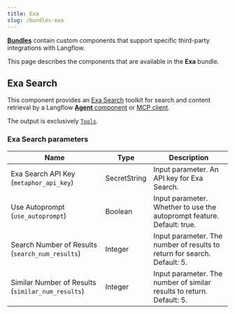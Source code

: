 ```yaml
---
title: Exa
slug: /bundles-exa
---
```



<Icon name="Blocks" aria-hidden="true" /> [**Bundles**](/components-bundle-components) contain custom components that support specific third-party integrations with Langflow.

This page describes the components that are available in the **Exa** bundle.

## Exa Search

This component provides an [Exa Search](https://exa.ai/) toolkit for search and content retrieval by a Langflow [**Agent** component](/agents) or [MCP client](/mcp-client).

The output is exclusively [`Tools`](/data-types#tool).

### Exa Search parameters

| Name | Type | Description |
|------|------|-------------|
| Exa Search API Key (`metaphor_api_key`) | SecretString | Input parameter. An API key for Exa Search. |
| Use Autoprompt (`use_autoprompt`) | Boolean | Input parameter. Whether to use the autoprompt feature. Default: true. |
| Search Number of Results (`search_num_results`) | Integer | Input parameter. The number of results to return for search. Default: 5. |
| Similar Number of Results (`similar_num_results`) | Integer | Input parameter. The number of similar results to return. Default: 5. |